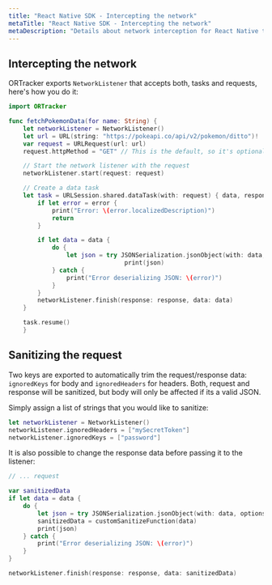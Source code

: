 ```yaml
---
title: "React Native SDK - Intercepting the network"
metaTitle: "React Native SDK - Intercepting the network"
metaDescription: "Details about network interception for React Native tracker"
---
```


## Intercepting the network

ORTracker exports `NetworkListener` that accepts both, tasks and requests, here's how you do it:

```swift
import ORTracker

func fetchPokemonData(for name: String) {
    let networkListener = NetworkListener()
    let url = URL(string: "https://pokeapi.co/api/v2/pokemon/ditto")!
    var request = URLRequest(url: url)
    request.httpMethod = "GET" // This is the default, so it's optional in this case.

    // Start the network listener with the request
    networkListener.start(request: request)

    // Create a data task
    let task = URLSession.shared.dataTask(with: request) { data, response, error in
        if let error = error {
            print("Error: \(error.localizedDescription)")
            return
        }

        if let data = data {
            do {
                let json = try JSONSerialization.jsonObject(with: data, options: [])
								print(json)
            } catch {
                print("Error deserializing JSON: \(error)")
            }
        }
        networkListener.finish(response: response, data: data)
    }

    task.resume()
	}
```

## Sanitizing the request

Two keys are exported to automatically trim the request/response data: `ignoredKeys` for body and `ignoredHeaders` for headers. Both, request and response will be sanitized, but body will only be affected if its a valid JSON.

Simply assign a list of strings that you would like to sanitize:

```swift
let networkListener = NetworkListener()
networkListener.ignoredHeaders = ["mySecretToken"]
networkListener.ignoredKeys = ["password"]
```

It is also possible to change the response data before passing it to the listener:

```swift
// ... request

var sanitizedData
if let data = data {
	do {
		let json = try JSONSerialization.jsonObject(with: data, options: [])
		sanitizedData = customSanitizeFunction(data)
		print(json)
	} catch {
		print("Error deserializing JSON: \(error)")
	}
}

networkListener.finish(response: response, data: sanitizedData)
```
